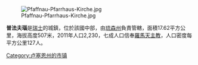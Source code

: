 [[Image:Pfaffnau-Pfarrhaus-Kirche.jpg|right]]

'''普法夫瑙'''是[[瑞士|瑞士]]的城鎮，位於該國中部，由[[琉森州|琉森州]]負責管轄，面積17.62平方公里，海拔高度507米，2011年人口2,230，七成人口信奉[[羅馬天主教|羅馬天主教]]，人口密度每平方公里127人。

{{Switzerland-geo-stub}}
[[Category:卢塞恩州的市镇|Category:卢塞恩州的市镇]]